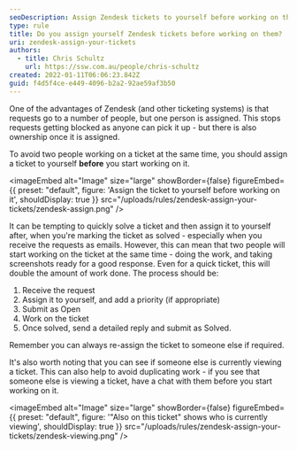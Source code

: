```yaml
---
seoDescription: Assign Zendesk tickets to yourself before working on them to avoid duplicated work and ensure ownership.
type: rule
title: Do you assign yourself Zendesk tickets before working on them?
uri: zendesk-assign-your-tickets
authors:
  - title: Chris Schultz
    url: https://ssw.com.au/people/chris-schultz
created: 2022-01-11T06:06:23.842Z
guid: f4d5f4ce-e449-4096-b2a2-92ae59af3b50
---
```


One of the advantages of Zendesk (and other ticketing systems) is that requests go to a number of people, but one person is assigned. This stops requests getting blocked as anyone can pick it up - but there is also ownership once it is assigned.

To avoid two people working on a ticket at the same time, you should assign a ticket to yourself **before** you start working on it.

<imageEmbed
  alt="Image"
  size="large"
  showBorder={false}
  figureEmbed={{
    preset: "default",
    figure: 'Assign the ticket to yourself before working on it',
    shouldDisplay: true
  }}
  src="/uploads/rules/zendesk-assign-your-tickets/zendesk-assign.png"
/>

It can be tempting to quickly solve a ticket and then assign it to yourself after, when you're marking the ticket as solved - especially when you receive the requests as emails. However, this can mean that two people will start working on the ticket at the same time - doing the work, and taking screenshots ready for a good response. Even for a quick ticket, this will double the amount of work done. The process should be:

1. Receive the request
2. Assign it to yourself, and add a priority (if appropriate)
3. Submit as Open
4. Work on the ticket
5. Once solved, send a detailed reply and submit as Solved.

Remember you can always re-assign the ticket to someone else if required.

It's also worth noting that you can see if someone else is currently viewing a ticket. This can also help to avoid duplicating work - if you see that someone else is viewing a ticket, have a chat with them before you start working on it.


<imageEmbed
  alt="Image"
  size="large"
  showBorder={false}
  figureEmbed={{
    preset: "default",
    figure: '"Also on this ticket" shows who is currently viewing',
    shouldDisplay: true
  }}
  src="/uploads/rules/zendesk-assign-your-tickets/zendesk-viewing.png"
/>